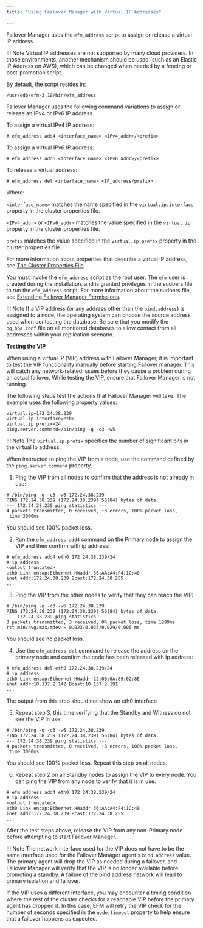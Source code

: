 ```yaml
---
title: "Using Failover Manager with Virtual IP Addresses"

---
```


<div id="using_vip_addresses" class="registered_link"></div>

Failover Manager uses the `efm_address` script to assign or release a virtual IP address.

!!! Note
    Virtual IP addresses are not supported by many cloud providers. In those environments, another mechanism should be used (such as an Elastic IP Address on AWS), which can be changed when needed by a fencing or post-promotion script.

By default, the script resides in:

 `/usr/edb/efm-3.10/bin/efm_address`

Failover Manager uses the following command variations to assign or release an IPv4 or IPv6 IP address.

To assign a virtual IPv4 IP address:

```text
# efm_address add4 <interface_name> <IPv4_addr>/<prefix>
```

To assign a virtual IPv6 IP address:

```text
# efm_address add6 <interface_name> <IPv6_addr>/<prefix>
```

To release a virtual address:

```text
# efm_address del <interface_name> <IP_address/prefix>
```

Where:

 `<interface_name>` matches the name specified in the `virtual.ip.interface` property in the cluster properties file.

 `<IPv4_addr>` or `<IPv6_addr>` matches the value specified in the `virtual.ip` property in the cluster properties file.

 `prefix` matches the value specified in the `virtual.ip.prefix` property in the cluster properties file.

For more information about properties that describe a virtual IP address, see [The Cluster Properties File](01_cluster_properties/#virtual_ip).

You must invoke the `efm_address` script as the root user. The `efm` user is created during the installation, and is granted privileges in the sudoers file to run the `efm_address` script. For more information about the sudoers file, see [Extending Failover Manager Permissions](04_extending_efm_permissions/#extending_efm_permissions).

!!! Note
    If a VIP address (or any address other than the `bind.address`) is assigned to a node, the operating system can choose the source address used when contacting the database. Be sure that you modify the `pg_hba.conf` file on all monitored databases to allow contact from all addresses within your replication scenario.

**Testing the VIP**

When using a virtual IP (VIP) address with Failover Manager, it is important to test the VIP functionality manually before starting Failover manager. This will catch any network-related issues before they cause a problem during an actual failover. While testing the VIP, ensure that Failover Manager is not running.

The following steps test the actions that Failover Manager will take. The example uses the following property values:

```text
virtual.ip=172.24.38.239
virtual.ip.interface=eth0
virtual.ip.prefix=24
ping.server.command=/bin/ping -q -c3 -w5
```

!!! Note
    The `virtual.ip.prefix` specifies the number of significant bits in the virtual Ip address.

When instructed to ping the VIP from a node, use the command defined by the `ping.server.command` property.

1.  Ping the VIP from all nodes to confirm that the address is not already in use:

```text
# /bin/ping -q -c3 -w5 172.24.38.239
PING 172.24.38.239 (172.24.38.239) 56(84) bytes of data.
--- 172.24.38.239 ping statistics ---
4 packets transmitted, 0 received, +3 errors, 100% packet loss,
 time 3000ms
```

You should see 100% packet loss.

2.  Run the `efm_address add4` command on the Primary node to assign the VIP and then confirm with ip address:

```text
# efm_address add4 eth0 172.24.38.239/24
# ip address
<output truncated>
eth0 Link encap:Ethernet HWaddr 36:AA:A4:F4:1C:40
inet addr:172.24.38.239 Bcast:172.24.38.255
...
```

3.  Ping the VIP from the other nodes to verify that they can reach the VIP:

```text
# /bin/ping -q -c3 -w5 172.24.38.239
PING 172.24.38.239 (172.24.38.239) 56(84) bytes of data.
--- 172.24.38.239 ping statistics ---
3 packets transmitted, 3 received, 0% packet loss, time 1999ms
rtt min/avg/max/mdev = 0.023/0.025/0.029/0.006 ms
```

You should see no packet loss.

4.  Use the `efm_address del` command to release the address on the primary node and confirm the node has been released with ip address:

```text
# efm_address del eth0 172.24.38.239/24
# ip address
eth0 Link encap:Ethernet HWaddr 22:00:0A:89:02:8E
inet addr:10.137.2.142 Bcast:10.137.2.191
...
```

The output from this step should not show an eth0 interface

5.  Repeat step 3, this time verifying that the Standby and Witness do not see the VIP in use:

```text
# /bin/ping -q -c3 -w5 172.24.38.239
PING 172.24.38.239 (172.24.38.239) 56(84) bytes of data.
--- 172.24.38.239 ping statistics ---
4 packets transmitted, 0 received, +3 errors, 100% packet loss,
 time 3000ms
```

You should see 100% packet loss. Repeat this step on all nodes.

6.  Repeat step 2 on all Standby nodes to assign the VIP to every node. You can ping the VIP from any node to verify that it is in use.

```text
# efm_address add4 eth0 172.24.38.239/24
# ip address
<output truncated>
eth0 Link encap:Ethernet HWaddr 36:AA:A4:F4:1C:40
inet addr:172.24.38.239 Bcast:172.24.38.255
...
```

After the test steps above, release the VIP from any non-Primary node before attempting to start Failover Manager.

!!! Note
    The network interface used for the VIP does not have to be the same interface used for the Failover Manager agent's `bind.address` value. The primary agent will drop the VIP as needed during a failover, and Failover Manager will verify that the VIP is no longer available before promoting a standby. A failure of the bind address network will lead to primary isolation and failover.

If the VIP uses a different interface, you may encounter a timing condition where the rest of the cluster checks for a reachable VIP before the primary agent has dropped it. In this case, EFM will retry the VIP check for the number of seconds specified in the `node.timeout` property to help ensure that a failover happens as expected.
